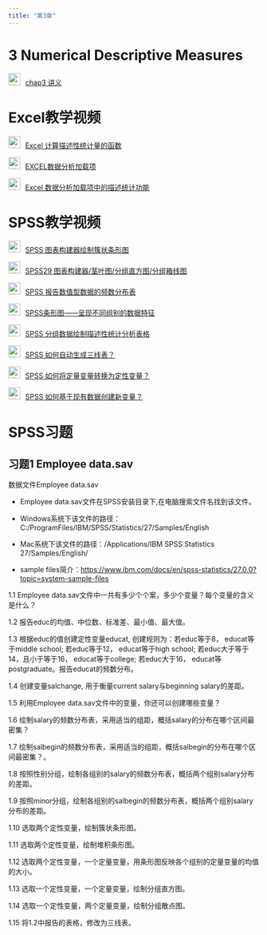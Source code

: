 ```yaml
---
title: "第3章"
---
```


# 3 Numerical Descriptive Measures

<img src="img/teacher.png" alt="讲义" style="width: 24px; height: 24px;margin-right: 10px">[chap3
        讲义](https://lizongzhang.github.io/business_stat/chap3.html) 




# Excel教学视频

<img src="img/video.png" alt="讲义" style="width: 24px; height: 24px;margin-right: 10px">[Excel 计算描述性统计量的函数](https://www.bilibili.com/video/BV1va411A7Db/){target="_blank"}

<img src="img/video.png" alt="讲义" style="width: 24px; height: 24px;margin-right: 10px">[EXCEL数据分析加载项](https://www.bilibili.com/video/BV19S4y1r7E4/){target="_blank"}

<img src="img/video.png" alt="讲义" style="width: 24px; height: 24px;margin-right: 10px">[Excel 数据分析加载项中的描述统计功能](https://www.bilibili.com/video/BV1Sy4y1r78g/){target="_blank"}

# SPSS教学视频

<img src="img/video.png" alt="讲义" style="width: 24px; height: 24px;margin-right: 10px">[SPSS 图表构建器绘制簇状条形图](https://www.bilibili.com/video/BV1d14y167gw/)

<img src="img/video.png" alt="讲义" style="width: 24px; height: 24px;margin-right: 10px">[SPSS29 图表构建器/茎叶图/分组直方图/分组箱线图](https://www.bilibili.com/video/BV1hH4y1p7Jo/)

<img src="img/video.png" alt="讲义" style="width: 24px; height: 24px;margin-right: 10px">[SPSS 报告数值型数据的频数分布表](https://www.bilibili.com/video/BV1sK411G736/)

<img src="img/video.png" alt="讲义" style="width: 24px; height: 24px;margin-right: 10px">[SPSS条形图------呈现不同组别的数据特征](https://www.bilibili.com/video/BV1G541177t7/)

<img src="img/video.png" alt="讲义" style="width: 24px; height: 24px;margin-right: 10px">[SPSS 分组数据绘制描述性统计分析表格](https://www.bilibili.com/video/BV1cr4y1F7SA/)

<img src="img/video.png" alt="讲义" style="width: 24px; height: 24px;margin-right: 10px">[SPSS 如何自动生成三线表？](https://www.bilibili.com/video/BV19u411w7zm/)

<img src="img/video.png" alt="讲义" style="width: 24px; height: 24px;margin-right: 10px">[SPSS 如何将定量变量转换为定性变量？](https://www.bilibili.com/video/BV1ZB2hY3Ev9/)

<img src="img/video.png" alt="讲义" style="width: 24px; height: 24px;margin-right: 10px">[SPSS 如何基于现有数据创建新变量？](https://www.bilibili.com/video/BV1wy2zYgEHE/)

# SPSS习题

## 习题1 Employee data.sav 

数据文件Employee data.sav 

- Employee data.sav文件在SPSS安装目录下,在电脑搜索文件名找到该文件。

- Windows系统下该文件的路径：C:/ProgramFiles/IBM/SPSS/Statistics/27/Samples/English

- Mac系统下该文件的路径：/Applications/IBM SPSS Statistics 27/Samples/English/

- sample files简介：<https://www.ibm.com/docs/en/spss-statistics/27.0.0?topic=system-sample-files>

1.1 Employee data.sav文件中一共有多少个个案，多少个变量？每个变量的含义是什么？

1.2 报告educ的均值、中位数、标准差、最小值、最大值。

1.3 根据educ的值创建定性变量educat, 创建规则为：若educ等于8， educat等于middle school; 若educ等于12， educat等于high school; 若educ大于等于14，且小于等于16， educat等于college; 若educ大于16， educat等postgraduate。报告educat的频数分布。

1.4 创建变量salchange, 用于衡量current salary与beginning salary的差距。

1.5 利用Employee data.sav文件中的变量，你还可以创建哪些变量？

1.6 绘制salary的频数分布表，采用适当的组距，概括salary的分布在哪个区间最密集？

1.7 绘制salbegin的频数分布表，采用适当的组距，概括salbegin的分布在哪个区间最密集？。

1.8 按照性别分组，绘制各组别的salary的频数分布表，概括两个组别salary分布的差距。

1.9 按照minor分组，绘制各组别的salbegin的频数分布表，概括两个组别salary分布的差距。

1.10 选取两个定性变量，绘制簇状条形图。

1.11 选取两个定性变量，绘制堆积条形图。

1.12 选取两个定性变量，一个定量变量，用条形图反映各个组别的定量变量的均值的大小。

1.13 选取一个定性变量，一个定量变量，绘制分组直方图。

1.14 选取一个定性变量，两个定量变量，绘制分组散点图。

1.15 将1.2中报告的表格，修改为三线表。 

